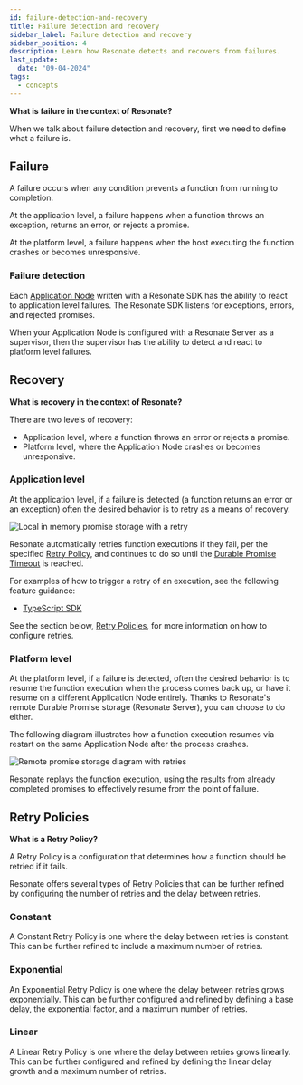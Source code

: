 ```yaml
---
id: failure-detection-and-recovery
title: Failure detection and recovery
sidebar_label: Failure detection and recovery
sidebar_position: 4
description: Learn how Resonate detects and recovers from failures.
last_update:
  date: "09-04-2024"
tags:
  - concepts
---
```


**What is failure in the context of Resonate?**

When we talk about failure detection and recovery, first we need to define what a failure is.

## Failure

A failure occurs when any condition prevents a function from running to completion.

At the application level, a failure happens when a function throws an exception, returns an error, or rejects a promise.

At the platform level, a failure happens when the host executing the function crashes or becomes unresponsive.

### Failure detection

Each [Application Node](/concepts/application-node) written with a Resonate SDK has the ability to react to application level failures.
The Resonate SDK listens for exceptions, errors, and rejected promises.

When your Application Node is configured with a Resonate Server as a supervisor, then the supervisor has the ability to detect and react to platform level failures.

## Recovery

**What is recovery in the context of Resonate?**

There are two levels of recovery:

- Application level, where a function throws an error or rejects a promise.
- Platform level, where the Application Node crashes or becomes unresponsive.

### Application level

At the application level, if a failure is detected (a function returns an error or an exception) often the desired behavior is to retry as a means of recovery.

![Local in memory promise storage with a retry](/img/local-storage-promise-with-retry.svg)

Resonate automatically retries function executions if they fail, per the specified [Retry Policy](#retry-policies), and continues to do so until the [Durable Promise Timeout](/concepts/durable-promise#resolution-timeout) is reached.

For examples of how to trigger a retry of an execution, see the following feature guidance:

- [TypeScript SDK](/develop/typescript#trigger-a-retry)

See the section below, [Retry Policies](#retry-policies), for more information on how to configure retries.

### Platform level

At the platform level, if a failure is detected, often the desired behavior is to resume the function execution when the process comes back up, or have it resume on a different Application Node entirely.
Thanks to Resonate's remote Durable Promise storage (Resonate Server), you can choose to do either.

The following diagram illustrates how a function execution resumes via restart on the same Application Node after the process crashes.

![Remote promise storage diagram with retries](/img/remote-storage-promise-with-retries.svg)

Resonate replays the function execution, using the results from already completed promises to effectively resume from the point of failure.

## Retry Policies

**What is a Retry Policy?**

A Retry Policy is a configuration that determines how a function should be retried if it fails.

Resonate offers several types of Retry Policies that can be further refined by configuring the number of retries and the delay between retries.

### Constant

A Constant Retry Policy is one where the delay between retries is constant.
This can be further refined to include a maximum number of retries.

### Exponential

An Exponential Retry Policy is one where the delay between retries grows exponentially.
This can be further configured and refined by defining a base delay, the exponential factor, and a maximum number of retries.

### Linear

A Linear Retry Policy is one where the delay between retries grows linearly.
This can be further configured and refined by defining the linear delay growth and a maximum number of retries.
